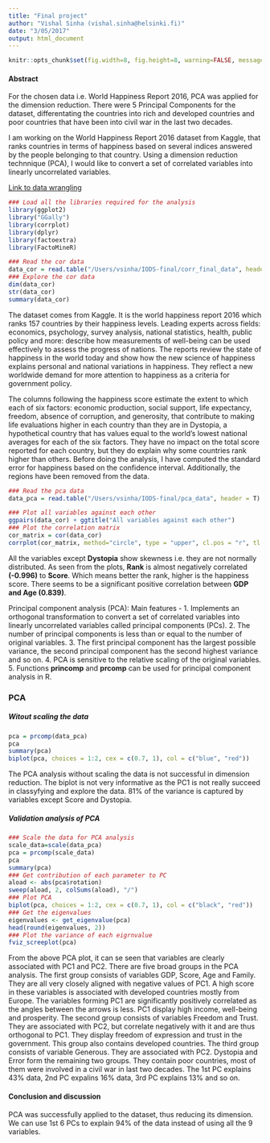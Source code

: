 ```yaml
---
title: "Final project"
author: "Vishal Sinha (vishal.sinha@helsinki.fi)"
date: "3/05/2017"
output: html_document
---
```


```r
knitr::opts_chunk$set(fig.width=8, fig.height=8, warning=FALSE, message=FALSE)
```

#### Abstract
For the chosen data i.e. World Happiness Report 2016, PCA was applied for the dimension reduction. There were 5 Principal Components for the dataset, differentating the countries into rich and developed countries and poor countries that have been into civil war in the last two decades.

I am working on the World Happiness Report 2016 dataset from Kaggle, that ranks countries in terms of happiness based on several indices answered by the people belonging to that country. Using a dimension reduction technnique (PCA), I would like to convert a set of correlated variables into linearly uncorrelated variables.

[Link to data wrangling](https://github.com/vishalrossi/IODS-final/blob/master/wrangling.R)


```r
### Load all the libraries required for the analysis
library(ggplot2)
library("GGally")
library(corrplot)
library(dplyr)
library(factoextra)
library(FactoMineR)
```


```r
### Read the cor data
data_cor = read.table("/Users/vsinha/IODS-final/corr_final_data", header = T)
### Explore the cor data
dim(data_cor)
str(data_cor)
summary(data_cor)
```


The dataset comes from Kaggle. It is the world happiness report 2016 which ranks 157 countries by their happiness levels. Leading experts across fields: economics, psychology, survey analysis, national statistics, health, public policy and more: describe how measurements of well-being can be used effectively to assess the progress of nations. The reports review the state of happiness in the world today and show how the new science of happiness explains personal and national variations in happiness. They reflect a new worldwide demand for more attention to happiness as a criteria for government policy.

The columns following the happiness score estimate the extent to which each of six factors: economic production, social support, life expectancy, freedom, absence of corruption, and generosity, that contribute to making life evaluations higher in each country than they are in Dystopia, a hypothetical country that has values equal to the world's lowest national averages for each of the six factors. They have no impact on the total score reported for each country, but they do explain why some countries rank higher than others. Before doing the analysis, I have  computed the standard error for happiness based on the confidence interval. Additionally, the regions have been removed from the data.


```r
### Read the pca data
data_pca = read.table("/Users/vsinha/IODS-final/pca_data", header = T)
```


```r
### Plot all variables against each other
ggpairs(data_cor) + ggtitle("All variables against each other")
### Plot the correlation matrix
cor_matrix = cor(data_cor) 
corrplot(cor_matrix, method="circle", type = "upper", cl.pos = "r", tl.pos = "d", tl.cex = 0.5, addCoef.col = "black")
```


All the variables except **Dystopia** show skewness i.e. they are not normally distributed. As seen from the plots, **Rank** is almost negatively correlated **(-0.996)** to **Score**. Which means better the rank, higher is the happiness score. There seems to be a significant positive correlation between **GDP and Age (0.839)**. 


Principal component analysis (PCA): Main features -
1. Implements an orthogonal transformation to convert a set of correlated variables into linearly uncorrelated variables called principal components (PCs). 
2. The number of principal components is less than or equal to the number of original variables.
3. The first principal component has the largest possible variance, the second principal component has the second highest variance and so on. 
4. PCA is sensitive to the relative scaling of the original variables.
5. Functions **princomp** and **prcomp** can be used for principal component analysis in R.

### PCA

##### Witout scaling the data
```r
pca = prcomp(data_pca)
pca
summary(pca)
biplot(pca, choices = 1:2, cex = c(0.7, 1), col = c("blue", "red"))
```


The PCA analysis without scaling the data is not successful in dimension reduction. The biplot is not very informative as the PC1 is not really succeed in classyfying and explore the data. 81% of the variance is captured by variables except Score and Dystopia.


##### Validation analysis of PCA
```r
### Scale the data for PCA analysis
scale_data=scale(data_pca)
pca = prcomp(scale_data)
pca
summary(pca)
### Get contribution of each parameter to PC
aload <- abs(pca$rotation)
sweep(aload, 2, colSums(aload), "/")
### Plot PCA
biplot(pca, choices = 1:2, cex = c(0.7, 1), col = c("black", "red"))
### Get the eigenvalues
eigenvalues <- get_eigenvalue(pca)
head(round(eigenvalues, 2))
### Plot the variance of each eigrnvalue
fviz_screeplot(pca)
```


From the above PCA plot, it can se seen that variables are clearly associated with PC1 and PC2. There are five broad groups in the PCA analysis. The first group consists of variables GDP, Score, Age and Family. They are all very closely aligned with negative values of PC1. A high score in these variables is associated with developed countries mostly from Europe. The variables forming PC1 are significantly positively correlated as the angles between the arrows is less. PC1 display high income, well-being and prosperity. The second group consists of variables Freedom and Trust. They are associated with PC2, but correlate negatively with it and are thus orthogonal to PC1. They display freedom of expression and trust in the government. This group also contains developed countries. The third group consists of variable Generous. They are associated with PC2. Dystopia and Error form the remaining two groups. They contain poor countries, most of them were involved in a civil war in last two decades. The 1st PC explains 43% data, 2nd PC expalins 16% data, 3rd PC explains 13% and so on. 

#### Conclusion and discussion
PCA was successfully applied to the dataset, thus reducing its dimension. We can use 1st 6 PCs to explain 94% of the data instead of using all the 9 variables.  